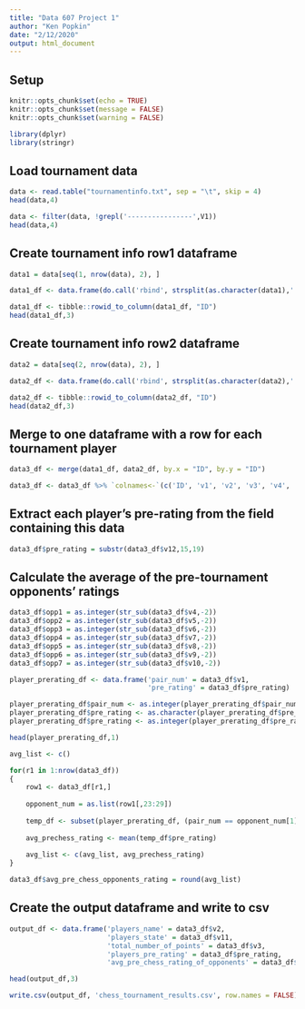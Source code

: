 ```yaml
---
title: "Data 607 Project 1"
author: "Ken Popkin"
date: "2/12/2020"
output: html_document
---
```


## Setup
```r
knitr::opts_chunk$set(echo = TRUE)
knitr::opts_chunk$set(message = FALSE)
knitr::opts_chunk$set(warning = FALSE)
```

```r
library(dplyr)
library(stringr)
```

## Load tournament data
```r
data <- read.table("tournamentinfo.txt", sep = "\t", skip = 4)
head(data,4)
```

```r
data <- filter(data, !grepl('----------------',V1))
head(data,4)
```

## Create tournament info row1 dataframe
```r
data1 = data[seq(1, nrow(data), 2), ]

data1_df <- data.frame(do.call('rbind', strsplit(as.character(data1),'|',fixed=TRUE)))
```

```r
data1_df <- tibble::rowid_to_column(data1_df, "ID")
head(data1_df,3)
```

## Create tournament info row2 dataframe
```r
data2 = data[seq(2, nrow(data), 2), ]

data2_df <- data.frame(do.call('rbind', strsplit(as.character(data2),'|',fixed=TRUE)))
```

```r
data2_df <- tibble::rowid_to_column(data2_df, "ID")
head(data2_df,3)
```

## Merge to one dataframe with a row for each tournament player
```r
data3_df <- merge(data1_df, data2_df, by.x = "ID", by.y = "ID")

data3_df <- data3_df %>% `colnames<-`(c('ID', 'v1', 'v2', 'v3', 'v4', 'v5', 'v6', 'v7', 'v8', 'v9', 'v10', 'v11', 'v12', 'v13', 'v14', 'v15', 'v16', 'v17', 'v18', 'v19', 'v20'))
```

## Extract each player's pre-rating from the field containing this data
```r
data3_df$pre_rating = substr(data3_df$v12,15,19)
```

## Calculate the average of the pre-tournament opponents' ratings
```r
data3_df$opp1 = as.integer(str_sub(data3_df$v4,-2))
data3_df$opp2 = as.integer(str_sub(data3_df$v5,-2))
data3_df$opp3 = as.integer(str_sub(data3_df$v6,-2))
data3_df$opp4 = as.integer(str_sub(data3_df$v7,-2))
data3_df$opp5 = as.integer(str_sub(data3_df$v8,-2))
data3_df$opp6 = as.integer(str_sub(data3_df$v9,-2))
data3_df$opp7 = as.integer(str_sub(data3_df$v10,-2))
```

```r

player_prerating_df <- data.frame('pair_num' = data3_df$v1,
                                  'pre_rating' = data3_df$pre_rating)

player_prerating_df$pair_num <- as.integer(player_prerating_df$pair_num)
player_prerating_df$pre_rating <- as.character(player_prerating_df$pre_rating)
player_prerating_df$pre_rating <- as.integer(player_prerating_df$pre_rating)

head(player_prerating_df,1)
```

```r

avg_list <- c()

for(r1 in 1:nrow(data3_df)) 
{
    row1 <- data3_df[r1,]
    
    opponent_num = as.list(row1[,23:29])
    
    temp_df <- subset(player_prerating_df, (pair_num == opponent_num[1] | pair_num == opponent_num[2] | pair_num ==                     opponent_num[3] | pair_num == opponent_num[4] | pair_num == opponent_num[5] | pair_num == opponent_num[6]                | pair_num == opponent_num[7]))
    
    avg_prechess_rating <- mean(temp_df$pre_rating)
    
    avg_list <- c(avg_list, avg_prechess_rating)
}

data3_df$avg_pre_chess_opponents_rating = round(avg_list)
```

## Create the output dataframe and write to csv
```r
output_df <- data.frame('players_name' = data3_df$v2,
                        'players_state' = data3_df$v11,
                        'total_number_of_points' = data3_df$v3,
                        'players_pre_rating' = data3_df$pre_rating,
                        'avg_pre_chess_rating_of_opponents' = data3_df$avg_pre_chess_opponents_rating)

head(output_df,3)
```

```r
write.csv(output_df, 'chess_tournament_results.csv', row.names = FALSE)
```
